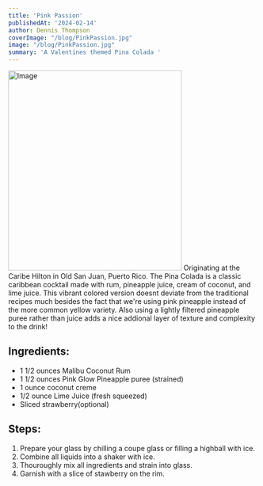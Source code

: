 ```yaml
---
title: 'Pink Passion'
publishedAt: '2024-02-14'
author: Dennis Thompson
coverImage: "/blog/PinkPassion.jpg"
image: "/blog/PinkPassion.jpg"
summary: 'A Valentines themed Pina Colada '
---
```

<Image src="/blog/PinkPassion.jpg" width="350" height="404" alt="Image" />
Originating at the Caribe Hilton in Old San Juan, Puerto Rico. The Pina Colada is a  classic caribbean cocktail made with rum, pineapple juice, cream of coconut, and lime juice. This vibrant colored version doesnt deviate from the traditional recipes much besides the fact that we're using pink pineapple instead of the more common yellow variety. Also using a lightly filtered pineapple puree rather than juice adds a nice addional layer of texture and complexity to the drink! 


## Ingredients:
- 1 1/2 ounces Malibu Coconut Rum
- 1 1/2 ounces Pink Glow Pineapple puree (strained)
- 1 ounce coconut creme
- 1/2 ounce Lime Juice (fresh squeezed)
- Sliced strawberry(optional)

## Steps:
1. Prepare your glass by chilling a coupe glass or filling a highball with ice.
2. Combine all liquids into a shaker with ice.
3. Thouroughly mix all ingredients and strain into glass.
5. Garnish with a slice of stawberry on the rim.

